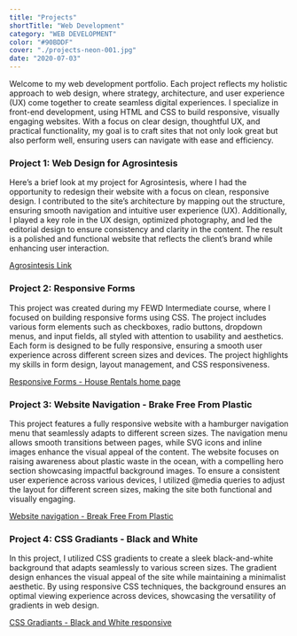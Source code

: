 ```yaml
---
title: "Projects"
shortTitle: "Web Development"
category: "WEB DEVELOPMENT"
color: "#90BDDF"
cover: "./projects-neon-001.jpg"
date: "2020-07-03"
---
```


Welcome to my web development portfolio. Each project reflects my holistic approach to web design, where strategy, architecture, and user experience (UX) come together to create seamless digital experiences. I specialize in front-end development, using HTML and CSS to build responsive, visually engaging websites. With a focus on clear design, thoughtful UX, and practical functionality, my goal is to craft sites that not only look great but also perform well, ensuring users can navigate with ease and efficiency.

### Project 1: Web Design for Agrosintesis
Here’s a brief look at my project for Agrosintesis, where I had the opportunity to redesign their website with a focus on clean, responsive design. I contributed to the site’s architecture by mapping out the structure, ensuring smooth navigation and intuitive user experience (UX). Additionally, I played a key role in the UX design, optimized photography, and led the editorial design to ensure consistency and clarity in the content. The result is a polished and functional website that reflects the client’s brand while enhancing user interaction.

[Agrosintesis Link](https://www.agrosintesis.com/home)



### Project 2: Responsive Forms
This project was created during my FEWD Intermediate course, where I focused on building responsive forms using CSS. The project includes various form elements such as checkboxes, radio buttons, dropdown menus, and input fields, all styled with attention to usability and aesthetics. Each form is designed to be fully responsive, ensuring a smooth user experience across different screen sizes and devices. The project highlights my skills in form design, layout management, and CSS responsiveness.

[Responsive Forms - House Rentals home page](https://lease-you-pad.netlify.app/)

### Project 3: Website Navigation - Brake Free From Plastic
This project features a fully responsive website with a hamburger navigation menu that seamlessly adapts to different screen sizes. The navigation menu allows smooth transitions between pages, while SVG icons and inline images enhance the visual appeal of the content. The website focuses on raising awareness about plastic waste in the ocean, with a compelling hero section showcasing impactful background images. To ensure a consistent user experience across various devices, I utilized @media queries to adjust the layout for different screen sizes, making the site both functional and visually engaging.

[Website navigation - Break Free From Plastic](https://brakefreefromplastic.netlify.app/)

### Project 4: CSS Gradiants - Black and White
In this project, I utilized CSS gradients to create a sleek black-and-white background that adapts seamlessly to various screen sizes. The gradient design enhances the visual appeal of the site while maintaining a minimalist aesthetic. By using responsive CSS techniques, the background ensures an optimal viewing experience across devices, showcasing the versatility of gradients in web design.

[CSS Gradiants - Black and White responsive](https://black-and-white-css-gradient.netlify.app/)